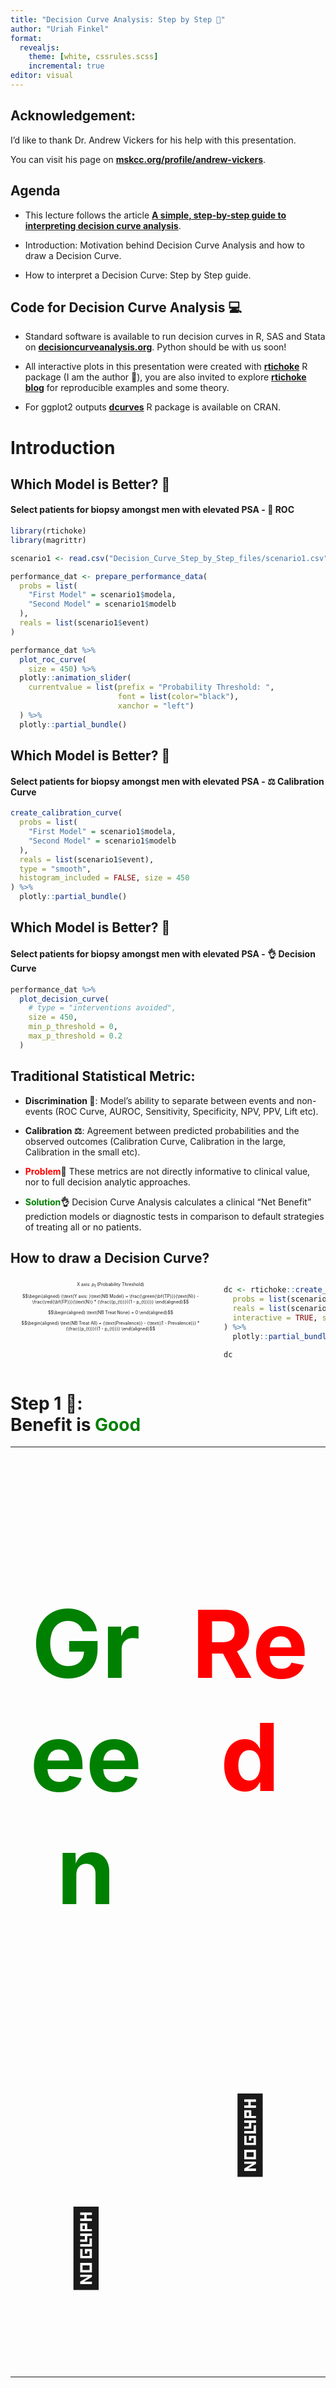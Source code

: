 ```yaml
---
title: "Decision Curve Analysis: Step by Step 👣"
author: "Uriah Finkel"
format:
  revealjs: 
    theme: [white, cssrules.scss]
    incremental: true
editor: visual
---
```


## Acknowledgement:

I'd like to thank Dr. Andrew Vickers for his help with this presentation.

You can visit his page on [**mskcc.org/profile/andrew-vickers**](https://www.mskcc.org/profile/andrew-vickers).

$$
\newcommand{\green}[1]{\color{green}{#1}}
\newcommand{\red}[1]{\color{red}{#1}}
$$

## Agenda

-   This lecture follows the article [**A simple, step-by-step guide to interpreting decision curve analysis**](https://diagnprognres.biomedcentral.com/articles/10.1186/s41512-019-0064-7).

-   Introduction: Motivation behind Decision Curve Analysis and how to draw a Decision Curve.

-   How to interpret a Decision Curve: Step by Step guide.

## Code for Decision Curve Analysis 💻

-   Standard software is available to run decision curves in R, SAS and Stata on [**decisioncurveanalysis.org**](https://www.mskcc.org/departments/epidemiology-biostatistics/biostatistics/decision-curve-analysis). Python should be with us soon!

-   All interactive plots in this presentation were created with [**rtichoke**](https://uriahf.github.io/rtichoke/) R package (I am the author 👋), you are also invited to explore [**rtichoke blog**](https://rtichoke-blog.netlify.app/){.rtichoke_blog} for reproducible examples and some theory.

-   For ggplot2 outputs [**dcurves**](https://www.danieldsjoberg.com/dcurves) R package is available on CRAN.

# Introduction

## Which Model is Better? 🤔

#### Select patients for biopsy amongst men with elevated PSA - 🖖 ROC

```r
library(rtichoke)
library(magrittr)

scenario1 <- read.csv("Decision_Curve_Step_by_Step_files/scenario1.csv")

performance_dat <- prepare_performance_data(
  probs = list(
    "First Model" = scenario1$modela,
    "Second Model" = scenario1$modelb
  ),
  reals = list(scenario1$event)
)

performance_dat %>%
  plot_roc_curve(
    size = 450) %>%
  plotly::animation_slider(
    currentvalue = list(prefix = "Probability Threshold: ",
                        font = list(color="black"),
                        xanchor = "left")
  ) %>%
  plotly::partial_bundle()

```

## Which Model is Better? 🤔

#### Select patients for biopsy amongst men with elevated PSA - ⚖️ Calibration Curve

```r
create_calibration_curve(
  probs = list(
    "First Model" = scenario1$modela,
    "Second Model" = scenario1$modelb
  ),
  reals = list(scenario1$event),
  type = "smooth",
  histogram_included = FALSE, size = 450
) %>%
  plotly::partial_bundle()

```

## Which Model is Better? 🤔

#### Select patients for biopsy amongst men with elevated PSA - 👌 Decision Curve

```r
performance_dat %>%
  plot_decision_curve(
    # type = "interventions avoided",
    size = 450,
    min_p_threshold = 0,
    max_p_threshold = 0.2
  )

```

## Traditional Statistical Metric:

-   **Discrimination 🖖**: Model's ability to separate between events and non-events (ROC Curve, AUROC, Sensitivity, Specificity, NPV, PPV, Lift etc).

-   **Calibration ⚖️**: Agreement between predicted probabilities and the observed outcomes (Calibration Curve, Calibration in the large, Calibration in the small etc).

-   [**Problem**]{style="color: red;"}**🛑** These metrics are not directly informative to clinical value, nor to full decision analytic approaches.

-   [**Solution**]{style="color: green;"}**👌** Decision Curve Analysis calculates a clinical "Net Benefit" prediction models or diagnostic tests in comparison to default strategies of treating all or no patients.

## How to draw a Decision Curve?

::: columns
::: {.column style="font-size: 50%;"}
$${\text{X axis: } {p_{t}} \text{ (Probability Threshold)}}$$

$$\begin{aligned}
{\text{Y axis: }\text{NB Model} = \frac{\green{\bf{TP}}}{\text{N}} - \frac{\red{\bf{FP}}}{\text{N}} * {\frac{{p_{t}}}{{1 - p_{t}}}}}
\end{aligned}$$

$$\begin{aligned}
\text{NB Treat None} = 0
\end{aligned}$$

$$\begin{aligned}
\text{NB Treat All} = {\text{Prevalence}} -  {\text{(1 - Prevalence)}} *{\frac{{p_{t}}}{{1 - p_{t}}}}
\end{aligned}$$
:::

::: column
```r

dc <- rtichoke::create_decision_curve(
  probs = list(scenario1$modela),
  reals = list(scenario1$event),
  interactive = TRUE, size = 450
) %>%
  plotly::partial_bundle()

dc

```
:::
:::

# Step 1 👣: <br>Benefit is [Good]{style="color: green;"}

------------------------------------------------------------------------

::: columns
::: {.column width="50%"}
### [Green]{style="color: green;"} {style="text-align: center; font-size: 150px;"}

::: {style="height:123px; width:100%; clear:both;"}
:::

### **🙂** {style="text-align: center; font-size: 120px;"}
:::

::: {.column width="50%"}
### [Red]{style="color: red;"} {style="text-align: center; font-size: 150px;"}

::: {style="height:123px; width:100%; clear:both;"}
:::

### **🙁** {style="text-align: center; font-size: 120px;"}
:::
:::

------------------------------------------------------------------------

::: columns
::: {.column width="50%"}
### [Green]{style="color: green;"} {style="text-align: center; font-size: 150px;"}

::: {style="height: 0px; width:100%; clear:both;"}
:::

![](Maccabi_Haifa_FC_logo.svg){fig-align="center" width="200"}
:::

::: {.column width="50%"}
### [Red]{style="color: red;"} {style="text-align: center; font-size: 150px;"}

::: {style="height: 49px; width:100%; clear:both;"}
:::

![](Hapoel_Haifa_Football_Club_Logo.png){fig-align="center" width="200"}
:::
:::

## [True Positives]{style="color: green;"} {.smaller}

### Infected and Predicted as Infected - [Good]{style="color: green;"}

[**💊**]{style="font-size: 50px;"} <br> [🤢]{style="font-size: 50px;"}

```r

tibble::tribble(
  ~"type", ~"predicted_positive", ~"predicted_negative",
  "Real Positive", "TP", "FN",
  "Real Negative", "FP", "TN"
) |>
  reactable::reactable(
    sortable = FALSE,
            fullWidth = FALSE,
            borderless = FALSE,
            defaultColDef = reactable::colDef(
              align = "center",
              headerStyle  = list(fontWeight = 100)
            ),
            columns = list(
              type = reactable::colDef(
                name = "",
                align = "left",
                style = list(fontWeight = 100),
                minWidth = 200
              ),
              predicted_positive = reactable::colDef(
                name = "Predicted Positive",
                style = function(value) {
                  color <- if (value == "TP") {
                    "lightgreen"
                  }

                  list(fontWeight = 600, background = color)
                },
                minWidth = 200
            ),
            predicted_negative = reactable::colDef(
              name = "Predicted Negative",
              style = function(value) {
                list(fontWeight = 600)
              },
                minWidth = 200
            )
            )
  )
```

## [False Positives]{style="color: red;"} {.smaller}

### Not-Infected and Predicted as Infected - [BAD]{style="color: red;"}

[**💊**]{style="font-size: 50px;"} <br> [🤨]{style="font-size: 50px;"}

```r

tibble::tribble(
  ~"type", ~"predicted_positive", ~"predicted_negative",
  "Real Positive", "TP", "FN",
  "Real Negative", "FP", "TN"
) |>
  reactable::reactable(
    sortable = FALSE,
            fullWidth = FALSE,
            borderless = FALSE,
            defaultColDef = reactable::colDef(
              align = "center",
              headerStyle  = list(fontWeight = 100)
            ),
            columns = list(
              type = reactable::colDef(
                name = "",
                align = "left",
                style = list(fontWeight = 100),
                minWidth = 200
              ),
              predicted_positive = reactable::colDef(
                name = "Predicted Positive",
                style = function(value) {
                  color <- if (value == "FP") {
                    "pink"
                  }

                  list(fontWeight = 600, background = color)
                },
                minWidth = 200
            ),
            predicted_negative = reactable::colDef(
              name = "Predicted Negative",
              style = function(value) {
                list(fontWeight = 600)
              },
                minWidth = 200
            )
            )
  )
```

## [False Negatives]{style="color: red;"} {.smaller}

### Infected and Predicted as Not-Infected - [BAD]{style="color: red;"}

<br> [🤢]{style="font-size: 50px;"}

```r

tibble::tribble(
  ~"type", ~"predicted_positive", ~"predicted_negative",
  "Real Positive", "TP", "FN",
  "Real Negative", "FP", "TN"
) |>
  reactable::reactable(
    sortable = FALSE,
            fullWidth = FALSE,
            borderless = FALSE,
            defaultColDef = reactable::colDef(
              align = "center",
              headerStyle  = list(fontWeight = 100)
            ),
            columns = list(
              type = reactable::colDef(
                name = "",
                align = "left",
                style = list(fontWeight = 100),
                minWidth = 200
              ),
              predicted_positive = reactable::colDef(
                name = "Predicted Positive",
                style = function(value) {
                  list(fontWeight = 600)
                },
                minWidth = 200
            ),
            predicted_negative = reactable::colDef(
              name = "Predicted Negative",
              style = function(value) {
                 color <- if (value == "FN") {
                  "pink"
                 }
                list(fontWeight = 600, background = color)
              },
                minWidth = 200
            )
            )
  )
```

## [True Negatives]{style="color: green;"} {.smaller}

### Not-Infected and Predicted as Not-Infected - [GOOD]{style="color: green;"}

<br> [🤨]{style="font-size: 50px;"}

```r

tibble::tribble(
  ~"type", ~"predicted_positive", ~"predicted_negative",
  "Real Positive", "TP", "FN",
  "Real Negative", "FP", "TN"
) |>
  reactable::reactable(
    sortable = FALSE,
            fullWidth = FALSE,
            borderless = FALSE,
            defaultColDef = reactable::colDef(
              align = "center",
              headerStyle  = list(fontWeight = 100)
            ),
            columns = list(
              type = reactable::colDef(
                name = "",
                align = "left",
                style = list(fontWeight = 100),
                minWidth = 200
              ),
              predicted_positive = reactable::colDef(
                name = "Predicted Positive",
                style = function(value) {
                  list(fontWeight = 600)
                },
                minWidth = 200
            ),
            predicted_negative = reactable::colDef(
              name = "Predicted Negative",
              style = function(value) {
                 color <- if (value == "TN") {
                  "lightgreen"
                 }
                list(fontWeight = 600, background = color)
              },
                minWidth = 200
            )
            )
  )
```

------------------------------------------------------------------------

## Decision Tree

![](decision_tree_mermaid_1.svg){fig-align="center"}

## Decision Tree

![](decision_tree_mermaid_2.svg){fig-align="center"}

## Decision Tree

Probability Threshold is derived from Equivalence between

$$EV_{Treat} = p(Disease) * U_{TP} + p(No Disease) * U_{FP}$$

$$EV_{NoTreat} = p(Disease) * U_{FN} + p(No Disease) * U_{TN}$$


## Decision Tree  {style="font-size: 75%;"}

Probability Threshold is derived from Equivalence between

$$EV_{Treat} = EV_{{NoTreat}}$$

$$p(Disease) * U_{TP} + p(No Disease) * U_{FP} =p(Disease) * U_{FN} + p(No Disease) * U_{TN}$$



## Decision Tree {style="font-size: 75%;"}

Probability Threshold is derived from Equivalence between

$$EV_{Treat} = EV_{{NoTreat}}$$

$$p(Disease) * U_{TP} + (1-p(Disease)) * U_{FP} =p(Disease) * U_{FN} + (1-p(Disease)) * U_{TN}$$

## Decision Tree 

Probability Threshold is derived from Equivalence between

$$EV_{Treat} = EV_{{NoTreat}}$$

$$p(Disease) * (U_{TP} - U_{FN}) =(1-p(Disease)) * (U_{TN} - U_{FP})$$



## Decision Tree

Probability Threshold is derived from Equivalence between

$$EV_{Treat} = EV_{{NoTreat}}$$

$$\frac{p(Disease)}{(1-p(Disease))} = \frac{(U_{TN} - U_{FP})}{(U_{TP} - U_{FN})}$$


## Decision Tree

Probability Threshold is derived from Equivalence between

$$EV_{💊} = EV_{{No💊}}$$

<!-- $$p(🤢) * U_{💊+🤢} + p(🤨) * U_{💊+🤨} =p(🤢) * U_{💊+🤨} + p(🤨) * U_{🤨}$$ -->


<!-- $$p(🤢) * U_{💊+🤢} + (1-p(🤢)) * U_{💊+🤨} =p(🤢) * U_{💊+🤨} + (1-p(🤢)) * U_{🤨}$$ -->

<!-- $$p(🤢) * (U_{💊+🤢} - U_{💊+🤨}) =(1-p(🤢)) * (U_{🤨} - U_{💊+🤨})$$ -->

$$\frac{p(🤢)}{(1-p(🤢))} = \frac{(U_{🤨} - U_{💊+🤨})}{(U_{💊+🤢} - U_{🤢})}$$


## Step 1 👣: Benefit is [Good]{style="color: green;"}

::: columns
::: {.column style="font-size: 50%;"}
$$\begin{aligned}
\text{Sensitivity } = \frac{\green{\bf{TP}}}{\text{TP + FN}}
\end{aligned}$$

$$\begin{aligned}
\text{Specificity} = \frac{\green{\bf{TN}}}{\text{TN + FP}}
\end{aligned}$$

$$\begin{aligned}
{\text{Prevalence}} = \frac{\text{TP + FN}}{\text{N}}
\end{aligned}$$
:::

::: {.column style="font-size: 50%;"}
$$\begin{aligned}
\text{Net Benefit} = \frac{\green{\bf{TP}}}{\text{N}} - \frac{\red{\bf{FP}}}{\text{N}} * {\frac{{p_{t}}}{{1 - p_{t}}}}
\end{aligned}$$
:::
:::

## Step 1 👣: Benefit is [Good]{style="color: green;"}

::: columns
::: {.column style="font-size: 50%;"}
$$\begin{aligned}
\text{Sensitivity } = \frac{\green{\bf{TP}}}{\text{Real Positives}}
\end{aligned}$$

$$\begin{aligned}
\text{Specificity} = \frac{\green{\bf{TN}}}{\text{Real Negatives}}
\end{aligned}$$

$$\begin{aligned}
{\text{Prevalence}} = \frac{\text{Real Positive}}{\text{N}}
\end{aligned}$$
:::

::: {.column style="font-size: 50%;"}
$$\begin{aligned}
\text{Net Benefit} = \frac{\green{\bf{TP}}}{\text{N}} - \frac{\red{\bf{FP}}}{\text{N}} * {\frac{{p_{t}}}{{1 - p_{t}}}}
\end{aligned}$$
:::
:::

## Step 1 👣: Benefit is [Good]{style="color: green;"}

::: columns
::: {.column style="font-size: 50%;"}
$$\begin{aligned}
\text{Sensitivity } = \frac{\green{\bf{TP}}}{\text{Real Positives}}
\end{aligned}$$

$$\begin{aligned}
\text{Specificity} = \frac{\green{\bf{TN}}}{\text{Real Negatives}}
\end{aligned}$$

$$\begin{aligned}
{\text{Prevalence}} = \frac{\text{Real Positive}}{\text{N}}
\end{aligned}$$

$$\begin{aligned}
{\text{1 - Prevalence}} = \frac{\text{Real Negatives}}{\text{N}}
\end{aligned}$$
:::

::: {.column style="font-size: 50%;"}
$$\begin{aligned}
\text{Net Benefit} = \frac{\green{\bf{TP}}}{\text{N}} - \frac{\red{\bf{FP}}}{\text{N}} * {\frac{{p_{t}}}{{1 - p_{t}}}}
\end{aligned}$$
:::
:::

## Step 1 👣: Benefit is [Good]{style="color: green;"}

::: columns
::: {.column style="font-size: 50%;"}
$$\begin{aligned}
\text{Sensitivity } = \frac{\green{\bf{TP}}}{\text{Real Positives}}
\end{aligned}$$

$$\begin{aligned}
\text{Specificity} = \frac{\green{\bf{TN}}}{\text{Real Negatives}}
\end{aligned}$$

$$\begin{aligned}
{\text{Prevalence}} = \frac{\text{Real Positive}}{\text{N}}
\end{aligned}$$

$$\begin{aligned}
{\text{1 - Prevalence}} = \frac{\text{Real Negatives}}{\text{N}}
\end{aligned}$$
:::

::: {.column style="font-size: 50%;"}
$$\begin{aligned}
\text{Net Benefit} = \frac{\green{\bf{TP}}}{\text{N}} - \frac{\red{\bf{FP}}}{\text{N}} * {\frac{{p_{t}}}{{1 - p_{t}}}}
\end{aligned}$$
:::

$$\tiny{\begin{aligned}
\text{Net Benefit} = {\text{Sensitivity}} * {\text{Prevalence}} - {\text{(1 - Specificity)}} * {\text{(1 - Prevalence)}} *{\frac{{p_{t}}}{{1 - p_{t}}}}
\end{aligned}}$$
:::

## Step 1 👣: Benefit is [Good]{style="color: green;"}

::: columns
::: {.column style="font-size: 50%;"}
$$\begin{aligned}
\green{\bf{Sensitivity}} = \frac{\green{\bf{TP}}}{\text{Real Positives}}
\end{aligned}$$

$$\begin{aligned}
\red{\bf{1 - Specificity}} = \frac{\bf{\red{FP}}}{\text{Real Negatives}}
\end{aligned}$$

$$\begin{aligned}
{\text{Prevalence}} = \frac{\text{Real Positives}}{\text{N}}
\end{aligned}$$

$$\begin{aligned}
{\text{1 - Prevalence}} = \frac{\text{Real Negatives}}{\text{N}}
\end{aligned}$$
:::

::: {.column style="font-size: 50%;"}
$$\begin{aligned}
\green{\bf{Net Benefit}} = \frac{\green{\bf{TP}}}{\text{N}} - \frac{\red{\bf{FP}}}{\text{N}} * {\frac{{p_{t}}}{{1 - p_{t}}}}
\end{aligned}$$
:::

$$\tiny{\begin{aligned}
\green{\bf{Net Benefit}} = {\green{\bf{Sensitivity}}} * {\text{Prevalence}} - {\red{\bf{(1 - Specificity)}}} * {\text{(1 - Prevalence)}} *{\frac{{p_{t}}}{{1 - p_{t}}}}
\end{aligned}}$$
:::

## Step 1 👣: Benefit is [Good]{style="color: green;"}

::: columns
::: {.column style="font-size: 50%;"}
$$\begin{aligned}
\green{\bf{Sensitivity}} = \frac{\green{\bf{TP}}}{\text{Real Positives}}
\end{aligned}$$

$$\begin{aligned}
\red{\bf{1 - Specificity}} = \frac{\bf{\red{FP}}}{\text{Real Negatives}}
\end{aligned}$$

$$\begin{aligned}
{\text{Prevalence}} = \frac{\text{Real Positives}}{\text{N}}
\end{aligned}$$

$$\begin{aligned}
{\text{1 - Prevalence}} = \frac{\text{Real Negatives}}{\text{N}}
\end{aligned}$$
:::

::: {.column style="font-size: 50%;"}
$$\begin{aligned}
\green{\bf{Net Benefit}} = \frac{\green{\bf{TP}}}{\text{N}} - \frac{\red{\bf{FP}}}{\text{N}} * {\frac{{p_{t}}}{{1 - p_{t}}}}
\end{aligned}$$
:::

$$\tiny{\begin{aligned}
\green{\bf{Net Benefit}} = {\green{\bf{Sensitivity}}} * {\text{Prevalence}} - {\red{\bf{(1 - Specificity)}}} * {\text{(1 - Prevalence)}} *{\frac{{p_{t}}}{{1 - p_{t}}}}
\end{aligned}}$$

$$\tiny{\begin{aligned}
\text{Net Benefit Treat All} = {\green{\bf{1}}} * {\text{Prevalence}} - {\red{\bf{(1 - 0)}}} * {\text{(1 - Prevalence)}} *{\frac{{p_{t}}}{{1 - p_{t}}}}
\end{aligned}}$$
:::

## Step 1 👣: Benefit is [Good]{style="color: green;"}

::: columns
::: {.column style="font-size: 50%;"}
$$\begin{aligned}
\green{\bf{Sensitivity}} = \frac{\green{\bf{TP}}}{\text{Real Positives}}
\end{aligned}$$

$$\begin{aligned}
\red{\bf{1 - Specificity}} = \frac{\bf{\red{FP}}}{\text{Real Negatives}}
\end{aligned}$$

$$\begin{aligned}
{\text{Prevalence}} = \frac{\text{Real Positives}}{\text{N}}
\end{aligned}$$

$$\begin{aligned}
{\text{1 - Prevalence}} = \frac{\text{Real Negatives}}{\text{N}}
\end{aligned}$$
:::

::: {.column style="font-size: 50%;"}
$$\begin{aligned}
\green{\bf{Net Benefit}} = \frac{\green{\bf{TP}}}{\text{N}} - \frac{\red{\bf{FP}}}{\text{N}} * {\frac{{p_{t}}}{{1 - p_{t}}}}
\end{aligned}$$
:::

$$\tiny{\begin{aligned}
\green{\bf{Net Benefit}} = {\green{\bf{Sensitivity}}} * {\text{Prevalence}} - {\red{\bf{(1 - Specificity)}}} * {\text{(1 - Prevalence)}} *{\frac{{p_{t}}}{{1 - p_{t}}}}
\end{aligned}}$$

$$\tiny{\begin{aligned}
\text{Net Benefit Treat All} = {\text{Prevalence}} -  {\text{(1 - Prevalence)}} *{\frac{{p_{t}}}{{1 - p_{t}}}}
\end{aligned}}$$
:::

## Step 1 👣: Benefit is [Good]{style="color: green;"}

::: columns
::: {.column style="font-size: 50%;"}
$$\begin{aligned}
\green{\bf{Sensitivity}} = \frac{\green{\bf{TP}}}{\text{Real Positives}}
\end{aligned}$$

$$\begin{aligned}
\red{\bf{1 - Specificity}} = \frac{\bf{\red{FP}}}{\text{Real Negatives}}
\end{aligned}$$

$$\begin{aligned}
{\text{Prevalence}} = \frac{\text{Real Positives}}{\text{N}}
\end{aligned}$$

$$\begin{aligned}
{\text{1 - Prevalence}} = \frac{\text{Real Negatives}}{\text{N}}
\end{aligned}$$
:::

::: {.column style="font-size: 50%;"}
$$\begin{aligned}
\green{\bf{Net Benefit}} = \frac{\green{\bf{TP}}}{\text{N}} - \frac{\red{\bf{FP}}}{\text{N}} * {\frac{{p_{t}}}{{1 - p_{t}}}}
\end{aligned}$$
:::

$$\tiny{\begin{aligned}
\green{\bf{Net Benefit}} = {\green{\bf{Sensitivity}}} * {\text{Prevalence}} - {\red{\bf{(1 - Specificity)}}} * {\text{(1 - Prevalence)}} *{\frac{{p_{t}}}{{1 - p_{t}}}}
\end{aligned}}$$

$$\tiny{\begin{aligned}
\text{Net Benefit Treat All} = {\text{Prevalence}} -  {\text{(1 - Prevalence)}} *{\frac{{p_{t}}}{{1 - p_{t}}}}
\end{aligned}}$$

$$\tiny{\begin{aligned}
\text{Net Benefit Treat None} = {\green{\bf{0}}} * {\text{Prevalence}} - {\red{\bf{(1 - 1)}}} * {\text{(1 - Prevalence)}} *{\frac{{p_{t}}}{{1 - p_{t}}}}
\end{aligned}}$$
:::

## Step 1 👣: Benefit is [Good]{style="color: green;"}

::: columns
::: {.column style="font-size: 50%;"}
$$\begin{aligned}
\green{\bf{Sensitivity}} = \frac{\green{\bf{TP}}}{\text{Real Positives}}
\end{aligned}$$

$$\begin{aligned}
\red{\bf{1 - Specificity}} = \frac{\bf{\red{FP}}}{\text{Real Negatives}}
\end{aligned}$$

$$\begin{aligned}
{\text{Prevalence}} = \frac{\text{Real Positives}}{\text{N}}
\end{aligned}$$

$$\begin{aligned}
{\text{1 - Prevalence}} = \frac{\text{Real Negatives}}{\text{N}}
\end{aligned}$$
:::

::: {.column style="font-size: 50%;"}
$$\begin{aligned}
\green{\bf{Net Benefit}} = \frac{\green{\bf{TP}}}{\text{N}} - \frac{\red{\bf{FP}}}{\text{N}} * {\frac{{p_{t}}}{{1 - p_{t}}}}
\end{aligned}$$
:::

$$\tiny{\begin{aligned}
\green{\bf{Net Benefit}} = {\green{\bf{Sensitivity}}} * {\text{Prevalence}} - {\red{\bf{(1 - Specificity)}}} * {\text{(1 - Prevalence)}} *{\frac{{p_{t}}}{{1 - p_{t}}}}
\end{aligned}}$$

$$\tiny{\begin{aligned}
\text{Net Benefit Treat All} = {\text{Prevalence}} -  {\text{(1 - Prevalence)}} *{\frac{{p_{t}}}{{1 - p_{t}}}}
\end{aligned}}$$

$$\tiny{\begin{aligned}
\text{Net Benefit Treat None} = 0
\end{aligned}}$$
:::

# Step 2 👣: <br>Preference Differ

## Step 2 👣: Preference Differ

::: columns
::: {.column style="font-size: 50%;"}
Low Probability Threshold means that I'm worried about the **outcome**:

-   I'm worried about **Prostate Cancer** 🦀
-   I'm worried about **Heart Disease** 💔
-   I'm worried about **Infection** 🤢
:::

::: column
```r

library('plotly')
# Create figure
dc %>%   # Add trace
  plotly::layout(
    images = list(
      list(
        # Add images
        source =  "https://images-wixmp-ed30a86b8c4ca887773594c2.wixmp.com/f/91402b30-6488-4c64-9fd5-5a1dc9ea8bd6/deypsl5-59796e39-aec1-426e-befe-8b460e6648ef.png/v1/fill/w_567,h_538,strp/mr__worry_by_enzothemii_deypsl5-fullview.png?token=eyJ0eXAiOiJKV1QiLCJhbGciOiJIUzI1NiJ9.eyJzdWIiOiJ1cm46YXBwOjdlMGQxODg5ODIyNjQzNzNhNWYwZDQxNWVhMGQyNmUwIiwiaXNzIjoidXJuOmFwcDo3ZTBkMTg4OTgyMjY0MzczYTVmMGQ0MTVlYTBkMjZlMCIsIm9iaiI6W1t7ImhlaWdodCI6Ijw9NTM4IiwicGF0aCI6IlwvZlwvOTE0MDJiMzAtNjQ4OC00YzY0LTlmZDUtNWExZGM5ZWE4YmQ2XC9kZXlwc2w1LTU5Nzk2ZTM5LWFlYzEtNDI2ZS1iZWZlLThiNDYwZTY2NDhlZi5wbmciLCJ3aWR0aCI6Ijw9NTY3In1dXSwiYXVkIjpbInVybjpzZXJ2aWNlOmltYWdlLm9wZXJhdGlvbnMiXX0.Q5L0SXP17MyiaymICWE9uhQZmB_SODDWzxJPmk0pcLk",
        xref = "x",
        yref = "y",
        x = 0.05,
        y = -0.015,
        sizex = 0.13,
        sizey = 0.13,
        layer = "below"
      )#,
      # list(
      #   # Add images
      #   source =  "https://images-wixmp-ed30a86b8c4ca887773594c2.wixmp.com/f/91402b30-6488-4c64-9fd5-5a1dc9ea8bd6/deypsl5-59796e39-aec1-426e-befe-8b460e6648ef.png/v1/fill/w_567,h_538,strp/mr__worry_by_enzothemii_deypsl5-fullview.png?token=eyJ0eXAiOiJKV1QiLCJhbGciOiJIUzI1NiJ9.eyJzdWIiOiJ1cm46YXBwOjdlMGQxODg5ODIyNjQzNzNhNWYwZDQxNWVhMGQyNmUwIiwiaXNzIjoidXJuOmFwcDo3ZTBkMTg4OTgyMjY0MzczYTVmMGQ0MTVlYTBkMjZlMCIsIm9iaiI6W1t7ImhlaWdodCI6Ijw9NTM4IiwicGF0aCI6IlwvZlwvOTE0MDJiMzAtNjQ4OC00YzY0LTlmZDUtNWExZGM5ZWE4YmQ2XC9kZXlwc2w1LTU5Nzk2ZTM5LWFlYzEtNDI2ZS1iZWZlLThiNDYwZTY2NDhlZi5wbmciLCJ3aWR0aCI6Ijw9NTY3In1dXSwiYXVkIjpbInVybjpzZXJ2aWNlOmltYWdlLm9wZXJhdGlvbnMiXX0.Q5L0SXP17MyiaymICWE9uhQZmB_SODDWzxJPmk0pcLk",
      #   xref = "x",
      #   yref = "y",
      #   x = 0.85,
      #   y = -0.015,
      #   sizex = 0.13,
      #   sizey = 0.13,
      #   layer = "below"
      # )
    )
  )  %>%
plotly::layout(xaxis = list(range = list(-0.2, 1)),
               yaxis = list(range = list(-0.1, 0.34)))  %>%
plotly::layout(width=500,
               height=500)  %>%
  plotly::layout(
    shapes = list(
      list(
    type = "line",
    y0 = 0.24,
    y1 = 1,
    yref = "paper",
    x0 = 0.1,
    x1 = 0.1,
    line = list(color = "black", dash="dot")
  ))
  )  %>%
  plotly::partial_bundle()

```
:::
:::

## Step 2 👣: Preference Differ

::: columns
::: {.column style="font-size: 50%;"}
High Probability Threshold means that I'm worried about the **Intervention**:

-   I'm worried about **Biopsy** 💉
-   I'm worried about **Statins** 💊
-   I'm worried about **Antibiotics** 💊
:::

::: column
```r

# Create figure
dc %>%   # Add trace
  plotly::layout(
    images = list(
      list(
        source =  "https://images-wixmp-ed30a86b8c4ca887773594c2.wixmp.com/f/91402b30-6488-4c64-9fd5-5a1dc9ea8bd6/deypsl5-59796e39-aec1-426e-befe-8b460e6648ef.png/v1/fill/w_567,h_538,strp/mr__worry_by_enzothemii_deypsl5-fullview.png?token=eyJ0eXAiOiJKV1QiLCJhbGciOiJIUzI1NiJ9.eyJzdWIiOiJ1cm46YXBwOjdlMGQxODg5ODIyNjQzNzNhNWYwZDQxNWVhMGQyNmUwIiwiaXNzIjoidXJuOmFwcDo3ZTBkMTg4OTgyMjY0MzczYTVmMGQ0MTVlYTBkMjZlMCIsIm9iaiI6W1t7ImhlaWdodCI6Ijw9NTM4IiwicGF0aCI6IlwvZlwvOTE0MDJiMzAtNjQ4OC00YzY0LTlmZDUtNWExZGM5ZWE4YmQ2XC9kZXlwc2w1LTU5Nzk2ZTM5LWFlYzEtNDI2ZS1iZWZlLThiNDYwZTY2NDhlZi5wbmciLCJ3aWR0aCI6Ijw9NTY3In1dXSwiYXVkIjpbInVybjpzZXJ2aWNlOmltYWdlLm9wZXJhdGlvbnMiXX0.Q5L0SXP17MyiaymICWE9uhQZmB_SODDWzxJPmk0pcLk",
        xref = "x",
        yref = "y",
        x = 0.85,
        y = -0.015,
        sizex = 0.13,
        sizey = 0.13,
        layer = "below"
      )
    )
  )  %>%
plotly::layout(xaxis = list(range = list(-0.2, 1)),
               yaxis = list(range = list(-0.1, 0.34)))  %>%
plotly::layout(width=500,
               height=500)  %>%
  plotly::layout(
    shapes = list(
      list(
    type = "line",
    y0 = 0.24,
    y1 = 1,
    yref = "paper",
    x0 = 0.9,
    x1 = 0.9,
    line = list(color = "black", dash="dot")
  ))
  )  %>%
  plotly::partial_bundle()

```
:::
:::

# Step 3 👣:<br>Unit of Preference = Threshold Probability

## Step 3 👣: Unit of Preference = Threshold Probability

::: columns
::: {.column style="font-size: 50%;"}
[**Remember:**]{style="color: red;"} almost always (specially in Health Care) -

Sensitivity does not have the same importance as Specificity and having 1 TP does not have the same clinical utility as having 1 FP.

A good example for a bad practice in evaluating performance of prediction model is the Youden's J statistics:

$${\displaystyle J={\frac {\green{\bf{TP}}}{{\green{\bf{TP}}}+{\red{\bf{FN}}}}}+{\frac {\green{\bf{TN}}}{{\green{\bf{TN}}}+{\red{\bf{FP}}}}}-1}$$ Maximizing Youden's J statistic might lead to a Probability Threshold that will do more harm than good, even if the prediction model is accurate!
:::

::: column
```r
perf_dat <- rtichoke::prepare_performance_data(
  probs = list(scenario1$modela),
  reals = list(scenario1$event)
)


j_idx <- perf_dat %>%
  dplyr::mutate(j_idx = sensitivity + specificity - 1) %>%
  dplyr::filter(j_idx == max(j_idx)) %>%
  dplyr::mutate(sensitivity = sensitivity + 0.02,
                FPR = FPR - 0.02) %>%
  dplyr::select(sensitivity, FPR)


perf_dat %>%
  rtichoke::plot_roc_curve(interactive = TRUE, size = 450) %>%
  plotly::add_annotations(
    text = "Youden's J Index",
    data = j_idx,
    x =~ FPR,
    y =~ sensitivity
  )

```
:::
:::

## Step 3 👣: Unit of Preference = Threshold Probability

::: columns
::: {.column style="font-size: 50%;"}
[**Remember:**]{style="color: red;"} almost always (specially in Health Care) -

Sensitivity does not have the same importance as Specificity and having 1 TP does not have the same clinical utility as having 1 FP.

A good example for a bad practice in evaluating performance of prediction model is the Youden's J statistics:

$${\displaystyle \green{\bf{J}}={\green{\bf{Sens}}}-{\red{\bf{(1 - Spec)}}}}$$ 

$${\displaystyle \green{\bf{NB}}={\green{\bf{Sens}}} * {\text{Prev}}-{\red{\bf{(1 - Spec)}}}* {\text{(1 - Prev)}}*{\frac{{p_{t}}}{{1 - p_{t}}}}}$$ 

:::

::: column
```r
perf_dat <- rtichoke::prepare_performance_data(
  probs = list(scenario1$modela),
  reals = list(scenario1$event)
)


j_idx <- perf_dat %>%
  dplyr::mutate(j_idx = sensitivity + specificity - 1) %>%
  dplyr::filter(j_idx == max(j_idx)) %>%
  dplyr::mutate(sensitivity = sensitivity + 0.02,
                FPR = FPR - 0.02) %>%
  dplyr::select(sensitivity, FPR)


perf_dat %>%
  rtichoke::plot_roc_curve(interactive = TRUE, size = 450) %>%
  plotly::add_annotations(
    text = "Youden's J Index",
    data = j_idx,
    x =~ FPR,
    y =~ sensitivity
  )

```
:::
:::



## Step 3 👣: Unit of Preference = Threshold Probability

::: columns
::: {.column style="font-size: 50%;"}
I wouldn't give more than 4 antibiotics in order to help 1 infected patient.

If a patient's risk was above 20% I will give him antibiotics, otherwise I won't.

The risk of 20% is an odds of 1:4, so in using a threshold probability of 20%, the doctor is telling us "missing an infected patiant is 4 times worse than giving antibiotics to a healthy patient."

$$p_t = \frac{1}{1 + 4} = 0.2$$ $$\frac{p_t}{1 - p_t} = \frac{0.2}{1 - 0.2} = \frac{1}{4}$$
:::

::: column
```r


dc_performance_data <- rtichoke::prepare_performance_data(
  probs = list(scenario1$modela),
  reals = list(scenario1$event)
) %>%
  rtichoke:::add_hover_text_to_performance_data("one model",
                                     curve = "decision") %>%
  dplyr::mutate(
    slider_text =
      glue::glue("Pt: {stringr::str_pad(probability_threshold, 8, 'right')} \\
                  Odds: 1:{round((1 - probability_threshold) / probability_threshold, digits = 2)}")
  )

basic_dc <- rtichoke:::create_reference_lines_for_plotly(
  curve = "decision",
  performance_table_type = "one model",
  prevalence = rtichoke:::get_prevalence_from_performance_data(
    dc_performance_data),
  performance_data = dc_performance_data) %>%
  rtichoke:::add_lines_and_markers_from_performance_data(
    performance_data = dc_performance_data,
    performance_data_type = "one model",
    probability_threshold,
    NB) %>%
  plotly::add_markers(
      data = dc_performance_data,
      x =~ probability_threshold,
      y =~ NB,
      hoverinfo = "text",
      text = ~text,
      frame =~ slider_text,
      marker = list(
        size = 12,
        line = list(
          width = 3,
          color = I("black")),
        color = "#f6e3be")) %>%
  rtichoke:::remove_grid_lines_from_plotly() %>%
  rtichoke:::set_axis_titles("decision") %>%
  plotly::config(displayModeBar = FALSE)  %>%
  plotly::layout(xaxis = list(range = list(-0.2, 1)),
                 yaxis = list(range = list(-0.1, 0.34)))  %>%
  plotly::layout(width=400,
                 height=400)

dc_step3 <- basic_dc %>%
  plotly::layout(
    xaxis = list(
      ticktext = list("0", "0.2<br><b>(1:4)</b>", "0.4<br><b>(2:3)</b>", "0.6<br><b>(3:2)</b>", "0.8<br><b>(4:1)</b>", "1"),
      tickvals = list(0, 0.2, 0.4, 0.6, 0.8, 1),
      tickmode = "array"
    )) %>%
  plotly::animation_slider(
    currentvalue = list(prefix = "",
                        font = list(color="black"),
                        xanchor = "left"),
    pad = list(t = 50)
  )  %>%
  plotly::layout(xaxis = list(title = ''))


dc_step3  %>%
  plotly::partial_bundle()

```
:::
:::

## Step 3 👣: Unit of Preference = Threshold Probability {.smaller}

::: columns
::: {.column width="50%"}
I will be indifferent 😐 <br>
For having 1 [**TP**]{style="color: green;"} for 4 [**FP**]{style="color: red;"} $$p_t = \frac{1}{1 + 4} = 0.2$$ $$\frac{p_t}{1 - p_t} = \frac{0.2}{1 - 0.2} = \frac{1}{4}$$

$$\begin{aligned}[t]
{\text{Net Benefit}} &= {\frac{\text{1}}{\text{5}} - \frac{\text{4}}{\text{5}} * {\frac{1}{4}} = 0}
\end{aligned}$$
:::

::: {.column width="50%"}
![](indifferent.svg)
:::
:::

## Step 3 👣: Unit of Preference = Threshold Probability {.smaller}

::: columns
::: {.column width="50%"}
I will be sad 🙁 <br>
For having 1 [**TP**]{style="color: green;"} for 5 [**FP**]{style="color: red;"} $$p_t = \frac{1}{1 + 4} = 0.2$$ $$\frac{p_t}{1 - p_t} = \frac{0.2}{1 - 0.2} = \frac{1}{4}$$ $$\begin{aligned}[t]
{\text{Net Benefit}} &= {\frac{\text{1}}{\text{6}} - \frac{\text{5}}{\text{6}} * {\frac{1}{4}} = -0.04166'}
\end{aligned}$$
:::

::: {.column width="50%"}
![](sad.svg)
:::
:::

## Step 3 👣: Unit of Preference = Threshold Probability {.smaller}

::: columns
::: {.column width="50%"}
I will be happy 🙂 <br>
For having 1 [**TP**]{style="color: green;"} for 3 [**FP**]{style="color: red;"} $$p_t = \frac{1}{1 + 4} = 0.2$$ $$\frac{p_t}{1 - p_t} = \frac{0.2}{1 - 0.2} = \frac{1}{4}$$

$$\begin{aligned}[t]
{\text{Net Benefit}} &= {\frac{\text{1}}{\text{4}} - \frac{\text{3}}{\text{4}} * {\frac{1}{4}} = 0.0625}
\end{aligned}$$
:::

::: {.column width="50%"}
![](happy.svg)
:::
:::

# **Step 4 👣:**<br>**Benefit is actually Net Benefit**

------------------------------------------------------------------------

![](American_wines_can_into_chateau.png)

## Step 4 👣: Benefit is actually Net Benefit {.smaller}

::: {.fragment fragment-index="1"}
Let's think in terms of money 💸

A wine importer buys €1m of wine from France and sells it in the USA for \$1.5m 🍷
:::

::: {.fragment fragment-index="2"}
Net Benefit = [**Income**]{style="color: green;"} - [**Expenditure**]{style="color: red;"}

Net Benefit = [**1.5m\$**]{style="color: green;"} - [**1m€**]{style="color: red;"} = ? 🤔
:::

::: {.fragment fragment-index="3"}
Let's say that 1€ is worth 1.25\$

Exchange-Rate = 1.25 (\$ / €)

1m€ = 1m \* 1.25\$
:::

::: {.fragment fragment-index="4"}
Net Benefit = [**1.5m\$**]{style="color: green;"} - [**1.25m\$**]{style="color: red;"} = [**250,000\$**]{style="color: green;"}

Which is the equivalent of being given 250,000\$:

Net Benefit = [**250,000\$**]{style="color: green;"} - [**0\$**]{style="color: red;"} = [**250,000\$**]{style="color: green;"}
:::

## Step 4 👣: Benefit is actually Net Benefit

::: columns
::: {.column style="font-size: 50%;"}
```r

conf_mat_reactable <- function(conf_mat) {
  conf_mat %>%
  reactable::reactable(
    style = list(fontSize = "14px"),
    sortable = FALSE,
            fullWidth = FALSE,
            borderless = FALSE,
            defaultColDef = reactable::colDef(
              align = "center"
            ),
            columns = list(
              type = reactable::colDef(
                name = "",
                align = "left"
              ),
              predicted_positive = reactable::colDef(
                name = "Predicted Positive"
            ),
            predicted_negative = reactable::colDef(
              name = "Predicted Negative"
            )
            )
  )
}


library(magrittr)
library(reactable)

tibble::tribble(
  ~"type", ~"predicted_positive", ~"predicted_negative",
  "Real Positive", "2", "",
  "Real Negative", "0", ""
) %>%
  conf_mat_reactable()
```

<br>

[💊💊<br>🤢🤢😷😷😷😷😷😷😷😷]{.reg}

$${\text{Net Benefit}} = \frac{\green{\bf{TP}}}{\text{N}} - \frac{\red{\bf{FP}}}{\text{N}} * {\frac{{p_{t}}}{{1 - p_{t}}}}$$
:::

::: {.column style="font-size: 50%;"}
```r
tibble::tribble(
  ~"type", ~"predicted_positive", ~"predicted_negative",
  "Real Positive", "3", "",
  "Real Negative", "4", ""
) %>%
  conf_mat_reactable()
```

<br>

[💊💊💊💊💊💊💊<br>🤢🤢🤢🤨🤨🤨🤨😷😷😷]{.reg}

$${\text{Net Benefit}} = \frac{\green{\bf{TP}}}{\text{N}} - \frac{\red{\bf{FP}}}{\text{N}} * {\frac{{p_{t}}}{{1 - p_{t}}}}$$
:::
:::

## Step 4 👣: Benefit is actually Net Benefit

::: columns
::: {.column style="font-size: 50%;"}
```r

tibble::tribble(
  ~"type", ~"predicted_positive", ~"predicted_negative",
  "Real Positive", "2", "",
  "Real Negative", "0", ""
) %>%
  conf_mat_reactable()
```

<br>

[💊💊<br>🤢🤢😷😷😷😷😷😷😷😷]{.reg}

$${\text{Net Benefit}} = \frac{\green{\bf{TP}}}{\text{10}} - \frac{\red{\bf{FP}}}{\text{10}} * {\frac{{1}}{{4}}}$$
:::

::: {.column style="font-size: 50%;"}
```r
tibble::tribble(
  ~"type", ~"predicted_positive", ~"predicted_negative",
  "Real Positive", "3", "",
  "Real Negative", "4", ""
) %>%
  conf_mat_reactable()
```

<br>

[💊💊💊💊💊💊💊<br>🤢🤢🤢🤨🤨🤨🤨😷😷😷]{.reg}

$${\text{Net Benefit}} = \frac{\green{\bf{TP}}}{\text{10}} - \frac{\red{\bf{FP}}}{\text{10}} * {\frac{{1}}{{4}}}$$
:::
:::

## Step 4 👣: Benefit is actually Net Benefit

::: columns
::: {.column style="font-size: 50%;"}
```r

conf_mat_reactable_tp <- function(conf_mat) {
  conf_mat %>% 
  reactable::reactable(
    style = list(fontSize = "14px"),
    sortable = FALSE,
            fullWidth = FALSE,
            borderless = FALSE,
            defaultColDef = reactable::colDef(
              align = "center"
            ),
            columns = list(
              type = reactable::colDef(
                name = "",
                align = "left"
              ),
              predicted_positive = reactable::colDef(
                name = "Predicted Positive",
                style = function(value) {
                  color <- if (value %in% c("2", "3")) {
                    "lightgreen"
                    
                  
                  }
                  list(fontWeight = 600, background = color)
                  
                }
            ),
            predicted_negative = reactable::colDef(
              name = "Predicted Negative"
            )
            )
  )
}


library(magrittr)
library(reactable)

tibble::tribble(
  ~"type", ~"predicted_positive", ~"predicted_negative",
  "Real Positive", "2", "",
  "Real Negative", "0", ""
) %>% 
  conf_mat_reactable_tp()
```

<br>

[💊💊]{.reg}<br> 
[🤢🤢]{.reg}[😷😷😷😷😷😷😷😷]{.opac}

$${\text{Net Benefit}} = \frac{\green{\bf{2}}}{\text{10}} - \frac{\red{\bf{FP}}}{\text{10}} * {\frac{{1}}{{4}}}$$
:::

::: {.column style="font-size: 50%;"}
```r
tibble::tribble(
  ~"type", ~"predicted_positive", ~"predicted_negative",
  "Real Positive", "3", "",
  "Real Negative", "4", ""
) %>% 
  conf_mat_reactable_tp()
```

<br>

[💊💊💊]{.reg}[💊💊💊💊]{.opac}<br> 
[🤢🤢🤢]{.reg}[🤨🤨🤨🤨😷😷😷]{.opac}

$${\text{Net Benefit}} = \frac{\green{\bf{3}}}{\text{10}} - \frac{\red{\bf{FP}}}{\text{10}} * {\frac{{1}}{{4}}}$$
:::
:::

## Step 4 👣: Benefit is actually Net Benefit

::: columns
::: {.column style="font-size: 50%;"}
```r

conf_mat_reactable_fp <- function(conf_mat) {
  conf_mat %>% 
  reactable::reactable(
    style = list(fontSize = "14px"),
    sortable = FALSE,
            fullWidth = FALSE,
            borderless = FALSE,
            defaultColDef = reactable::colDef(
              align = "center"
            ),
            columns = list(
              type = reactable::colDef(
                name = "",
                align = "left"
              ),
              predicted_positive = reactable::colDef(
                name = "Predicted Positive",
                style = function(value) {
                  color <- if (value %in% c("0", "4", "7")) {
                    "pink"
                    
                  
                  }
                  list(fontWeight = 600, background = color)
                  
                }
            ),
            predicted_negative = reactable::colDef(
              name = "Predicted Negative"
            )
            )
  )
}


library(magrittr)
library(reactable)

tibble::tribble(
  ~"type", ~"predicted_positive", ~"predicted_negative",
  "Real Positive", "2", "",
  "Real Negative", "0", ""
) %>% 
  conf_mat_reactable_fp()
```

<br>

[💊💊]{.opac}<br> [🤢🤢😷😷😷😷😷😷😷😷]{.opac}

$${\text{Net Benefit}} = \frac{\green{\bf{2}}}{\text{10}} - \frac{\red{\bf{0}}}{\text{10}} * {\frac{{1}}{{4}}}$$
:::

::: {.column style="font-size: 50%;"}
```r
tibble::tribble(
  ~"type", ~"predicted_positive", ~"predicted_negative",
  "Real Positive", "3", "",
  "Real Negative", "4", ""
) %>% 
  conf_mat_reactable_fp()
```

<br>

[💊💊💊]{.opac}[💊💊💊💊]{.reg}<br> [🤢🤢🤢]{.opac}[🤨🤨🤨🤨]{.reg}[😷😷😷]{.opac}

$${\text{Net Benefit}} = \frac{\green{\bf{3}}}{\text{10}} - \frac{\red{\bf{4}}}{\text{10}} * {\frac{{1}}{{4}}}$$
:::
:::

## Step 4 👣: Benefit is actually Net Benefit

::: columns
::: {.column style="font-size: 50%;"}
```r

tibble::tribble(
  ~"type", ~"predicted_positive", ~"predicted_negative",
  "Real Positive", "2", "",
  "Real Negative", "0", ""
) %>% 
  conf_mat_reactable()
```

<br>

[💊💊]{.reg}<br> [🤢🤢😷😷😷😷😷😷😷😷]{.reg}

$${\text{Net Benefit}} = \frac{\green{\bf{2}}}{\text{10}} - \frac{\red{\bf{0}}}{\text{10}} * {\frac{{1}}{{4}}} = \frac{\green{\bf{2}}}{\text{10}}$$
:::

::: {.column style="font-size: 50%;"}
```r
tibble::tribble(
  ~"type", ~"predicted_positive", ~"predicted_negative",
  "Real Positive", "3", "",
  "Real Negative", "4", ""
) %>% 
  conf_mat_reactable()
```

<br>

[💊💊💊💊💊💊💊]{.reg}<br> [🤢🤢🤢🤨🤨🤨🤨😷😷😷]{.reg}

$${\text{Net Benefit}} = \frac{\green{\bf{3}}}{\text{10}} - \frac{\red{\bf{4}}}{\text{10}} * {\frac{{1}}{{4}}} = \frac{\green{\bf{2}}}{\text{10}}$$
:::
:::

# Step 5 👣: Net benefit can also be expressed as Interventions Avoided

## Step 5 👣: Net benefit can also be expressed as Interventions Avoided

::: columns
::: {.column style="font-size: 50%;"}
```r

tibble::tribble(
  ~"type", ~"predicted_positive", ~"predicted_negative",
  "Real Positive", "3", "",
  "Real Negative", "4", ""
) %>%
  conf_mat_reactable()
```

<br>

[💊💊💊💊💊💊💊]{.reg}<br> [🤢🤢🤢🤨🤨🤨🤨😷😷😷]{.reg}

$${\text{Net Benefit}} = \frac{\green{\bf{TP}}}{\text{N}} - \frac{\red{\bf{FP}}}{\text{N}} * {\frac{{p_{t}}}{{1 - p_{t}}}}$$
:::

::: {.column style="font-size: 50%;"}
```r
tibble::tribble(
  ~"type", ~"predicted_positive", ~"predicted_negative",
  "Real Positive", "3", "",
  "Real Negative", "7", ""
) %>%
  conf_mat_reactable()
```

<br>

[💊💊💊💊💊💊💊💊💊💊<br>🤢🤢🤢🤨🤨🤨🤨🤨🤨🤨]{.reg}

$${\text{Net Benefit Treat All}} = \frac{\green{\bf{TP}}}{\text{N}} - \frac{\red{\bf{FP}}}{\text{N}} * {\frac{{p_{t}}}{{1 - p_{t}}}}$$
:::
:::

## Step 5 👣: Net benefit can also be expressed as Interventions Avoided

::: columns
::: {.column style="font-size: 50%;"}
```r

tibble::tribble(
  ~"type", ~"predicted_positive", ~"predicted_negative",
  "Real Positive", "3", "",
  "Real Negative", "4", ""
) %>%
  conf_mat_reactable()
```

<br>

[💊💊💊💊💊💊💊]{.reg}<br> [🤢🤢🤢🤨🤨🤨🤨😷😷😷]{.reg}

$${\text{Net Benefit}} = \frac{\green{\bf{TP}}}{\text{10}} - \frac{\red{\bf{FP}}}{\text{10}} * {\frac{{1}}{{4}}}$$
:::

::: {.column style="font-size: 50%;"}
```r
tibble::tribble(
  ~"type", ~"predicted_positive", ~"predicted_negative",
  "Real Positive", "3", "",
  "Real Negative", "7", ""
) %>%
  conf_mat_reactable()
```

<br>

[💊💊💊💊💊💊💊💊💊💊<br>🤢🤢🤢🤨🤨🤨🤨🤨🤨🤨]{.reg}

$${\text{Net Benefit Treat All}} = \frac{\green{\bf{TP}}}{\text{10}} - \frac{\red{\bf{FP}}}{\text{10}} * {\frac{{1}}{{4}}}$$
:::
:::

## Step 5 👣: Net benefit can also be expressed as Interventions Avoided

::: columns
::: {.column style="font-size: 50%;"}
```r

tibble::tribble(
  ~"type", ~"predicted_positive", ~"predicted_negative",
  "Real Positive", "3", "",
  "Real Negative", "4", ""
) %>%
  conf_mat_reactable_tp()
```

<br>

[💊💊💊]{.reg}[💊💊💊💊]{.opac}<br> [🤢🤢🤢]{.reg}[🤨🤨🤨🤨😷😷😷]{.opac}

$${\text{Net Benefit}} = \frac{\green{\bf{3}}}{\text{10}} - \frac{\red{\bf{FP}}}{\text{10}} * {\frac{{1}}{{4}}}$$
:::

::: {.column style="font-size: 50%;"}
```r
tibble::tribble(
  ~"type", ~"predicted_positive", ~"predicted_negative",
  "Real Positive", "3", "",
  "Real Negative", "7", ""
) %>% 
  conf_mat_reactable_tp()
```

<br>

[💊💊💊]{.reg}[💊💊💊💊💊💊💊]{.opac}<br> [🤢🤢🤢]{.reg}[🤨🤨🤨🤨🤨🤨🤨]{.opac}

$${\text{Net Benefit Treat All}} = \frac{\green{\bf{3}}}{\text{10}} - \frac{\red{\bf{FP}}}{\text{10}} * {\frac{{1}}{{4}}}$$
:::
:::

## Step 5 👣: Net benefit can also be expressed as Interventions Avoided

::: columns
::: {.column style="font-size: 50%;"}
```r

tibble::tribble(
  ~"type", ~"predicted_positive", ~"predicted_negative",
  "Real Positive", "3", "",
  "Real Negative", "4", ""
) %>%
  conf_mat_reactable_fp()
```

<br>

[💊💊💊]{.opac}[💊💊💊💊]{.reg}<br> [🤢🤢🤢]{.opac}[🤨🤨🤨🤨]{.reg}[😷😷😷]{.opac}

$${\text{Net Benefit}} = \frac{\green{\bf{3}}}{\text{10}} - \frac{\red{\bf{4}}}{\text{10}} * {\frac{{1}}{{4}}}$$
:::

::: {.column style="font-size: 50%;"}
```r
tibble::tribble(
  ~"type", ~"predicted_positive", ~"predicted_negative",
  "Real Positive", "3", "",
  "Real Negative", "7", ""
) %>% 
  conf_mat_reactable_fp()
```

<br>

[💊💊💊]{.opac}[💊💊💊💊💊💊💊]{.reg}<br> [🤢🤢🤢]{.opac}[🤨🤨🤨🤨🤨🤨🤨]{.reg}

$${\text{Net Benefit Treat All}} = \frac{\green{\bf{3}}}{\text{10}} - \frac{\red{\bf{7}}}{\text{10}} * {\frac{{1}}{{4}}}$$
:::
:::

## Step 5 👣: Net benefit can also be expressed as Interventions Avoided

::: columns
::: {.column style="font-size: 50%;"}
```r

tibble::tribble(
  ~"type", ~"predicted_positive", ~"predicted_negative",
  "Real Positive", "3", "",
  "Real Negative", "4", ""
) %>%
  conf_mat_reactable()
```

<br>

[💊💊💊💊💊💊💊]{.reg}<br> [🤢🤢🤢🤨🤨🤨🤨😷😷😷]{.reg}

$${\text{Net Benefit}} = \frac{{\green{\bf{12}}}}{\text{40}} - \frac{{\red{\bf{4}}}}{\text{40}} = \frac{{\green{\bf{8}}}}{\text{40}}$$
:::

::: {.column style="font-size: 50%;"}
```r
tibble::tribble(
  ~"type", ~"predicted_positive", ~"predicted_negative",
  "Real Positive", "3", "",
  "Real Negative", "7", ""
) %>% 
  conf_mat_reactable()
```

<br>

[💊💊💊💊💊💊💊💊💊💊]{.reg}<br> [🤢🤢🤢🤨🤨🤨🤨🤨🤨🤨]{.reg}

$${\text{Net Benefit Treat All}} = \frac{{\green{\bf{12}}}}{\text{40}} - \frac{{\red{\bf{7}}}}{\text{40}} = \frac{{\green{\bf{5}}}}{\text{40}}$$
:::
:::

## Step 5 👣: Net benefit can also be expressed as Interventions Avoided

::: columns
::: {.column style="font-size: 50%;"}
```r

tibble::tribble(
  ~"type", ~"predicted_positive", ~"predicted_negative",
  "Real Positive", "3", "",
  "Real Negative", "4", ""
) %>%
  conf_mat_reactable()
```

<br>

[💊💊💊💊💊💊💊]{.opac}<br> [🤢🤢🤢🤨🤨🤨🤨]{.opac}[🤨🤨🤨]{.reg}

$${\text{Net Benefit}} = \frac{{\green{\bf{8}}}}{\text{40}}$$
:::

::: {.column style="font-size: 50%;"}
```r
tibble::tribble(
  ~"type", ~"predicted_positive", ~"predicted_negative",
  "Real Positive", "3", "",
  "Real Negative", "7", ""
) %>% 
  conf_mat_reactable()
```

<br>

[💊💊💊💊💊💊💊💊💊💊]{.opac}<br> [🤢🤢🤢🤨🤨🤨🤨🤨🤨🤨]{.opac}

$${\text{Net Benefit Treat All}}= \frac{{\green{\bf{5}}}}{\text{40}}$$
:::
:::

$$\scriptsize{\text{(Net Benefit - Net Benefit All)} * \frac{1-p_t}{p_t} = (\frac{{\green{\bf{8}}}}{\text{40}} - \frac{{\green{\bf{5}}}}{\text{40}}) * 4 = \frac{{\green{\bf{3}}}}{\text{10}} }$$

$$\scriptsize{\text{Interventions Avoided (per 100 cases)} = \frac{\green{\bf{3}}}{10} * 100 = \green{\bf{30}}}$$

## Step 5 👣: Net benefit can also be expressed as Interventions Avoided

```r

tibble::tribble(
  ~"type", ~"predicted_positive", ~"predicted_negative",
  "Real Positive", "", "0",
  "Real Negative", "", "3"
) %>%
  conf_mat_reactable()
```

[💊💊💊💊💊💊💊]{.reg}<br> [😷😷😷😷😷😷😷🤨🤨🤨]{.reg}

$$\scriptsize{\text{Interventions Avoided (per 100 cases)} = (\frac{\green{\bf{TN}}}{\text{N}} - \frac{\red{\bf{FN}}}{\text{N}} * {\frac{{1 - p_{t}}}{{p_{t}}}}) * 100}$$

## Step 5 👣: Net benefit can also be expressed as Interventions Avoided

```r

conf_mat_reactable_tn <- function(conf_mat) {
  conf_mat %>% 
  reactable::reactable(
    style = list(fontSize = "14px"),
    sortable = FALSE,
            fullWidth = FALSE,
            borderless = FALSE,
            defaultColDef = reactable::colDef(
              align = "center"
            ),
            columns = list(
              type = reactable::colDef(
                name = "",
                align = "left"
              ),
              predicted_positive = reactable::colDef(
                name = "Predicted Positive"
            ),
            predicted_negative = reactable::colDef(
              name = "Predicted Negative",
                style = function(value) {
                  color <- if (value %in% c("3", "7")) {
                    "lightgreen"
                    
                  
                  }
                  list(fontWeight = 600, background = color)
                  
                }
            )
            )
  )
}


tibble::tribble(
  ~"type", ~"predicted_positive", ~"predicted_negative",
  "Real Positive", "", "0",
  "Real Negative", "", "3"
) %>%
  conf_mat_reactable_tn()
```

[💊💊💊💊💊💊💊]{.opac}<br> [😷😷😷😷😷😷😷]{.opac}[🤨🤨🤨]{.reg}

$$\scriptsize{\text{Interventions Avoided (per 100 cases)} = (\frac{\green{\bf{\text{3}}}}{\text{10}} - \frac{\red{\bf{FN}}}{\text{10}} * 4) * 100}$$

## Step 5 👣: Net benefit can also be expressed as Interventions Avoided

```r

conf_mat_reactable_fn <- function(conf_mat) {
  conf_mat %>% 
  reactable::reactable(
    style = list(fontSize = "14px"),
    sortable = FALSE,
            fullWidth = FALSE,
            borderless = FALSE,
            defaultColDef = reactable::colDef(
              align = "center"
            ),
            columns = list(
              type = reactable::colDef(
                name = "",
                align = "left"
              ),
              predicted_positive = reactable::colDef(
                name = "Predicted Positive"
            ),
            predicted_negative = reactable::colDef(
              name = "Predicted Negative",
                style = function(value) {
                  color <- if (value %in% c("0", "1")) {
                    "pink"
                    
                  
                  }
                  list(fontWeight = 600, background = color)
                  
                }
            )
            )
  )
}

tibble::tribble(
  ~"type", ~"predicted_positive", ~"predicted_negative",
  "Real Positive", "", "0",
  "Real Negative", "", "3"
) %>%
  conf_mat_reactable_fn()
```

[💊💊💊💊💊💊💊]{.opac}<br> [😷😷😷😷😷😷😷🤨🤨🤨]{.opac}

$$\scriptsize{\text{Interventions Avoided (per 100 cases)} = (\frac{\green{\bf{\text{3}}}}{\text{10}} - \frac{\red{\bf{\text{0}}}}{\text{10}} * 4) * 100}$$

## Step 5 👣: Net benefit can also be expressed as Interventions Avoided

```r

tibble::tribble(
  ~"type", ~"predicted_positive", ~"predicted_negative",
  "Real Positive", "", "0",
  "Real Negative", "", "3"
) %>%
  conf_mat_reactable()
```

[💊💊💊💊💊💊💊]{.reg}<br> [😷😷😷😷😷😷😷🤨🤨🤨]{.reg}

$$\scriptsize{\text{Interventions Avoided (per 100 cases)} = (\frac{\green{\bf{\text{3}}}}{\text{10}} - \frac{\red{\bf{\text{0}}}}{\text{10}} * 4 )* 100} = \green{\bf{30}} $$

## Step 5 👣: Net benefit can also be expressed as Interventions Avoided

::: columns
::: {.column style="font-size: 50%;"}
```r

tibble::tribble(
  ~"type", ~"predicted_positive", ~"predicted_negative",
  "Real Positive", "2", "",
  "Real Negative", "0", ""
) %>%
  conf_mat_reactable()
```

<br>

[💊💊<br>🤢🤢😷😷😷😷😷😷😷😷]{.reg}

$${\text{Net Benefit}} = \frac{\green{\bf{TP}}}{\text{N}} - \frac{\red{\bf{FP}}}{\text{N}} * {\frac{{p_{t}}}{{1 - p_{t}}}}$$
:::

::: {.column style="font-size: 50%;"}
```r
tibble::tribble(
  ~"type", ~"predicted_positive", ~"predicted_negative",
  "Real Positive", "3", "",
  "Real Negative", "7", ""
) %>%
  conf_mat_reactable()
```

<br>

[💊💊💊💊💊💊💊💊💊💊<br>🤢🤢🤢🤨🤨🤨🤨🤨🤨🤨]{.reg}

$${\text{Net Benefit Treat All}} = \frac{\green{\bf{TP}}}{\text{N}} - \frac{\red{\bf{FP}}}{\text{N}} * {\frac{{p_{t}}}{{1 - p_{t}}}}$$
:::
:::

## Step 5 👣: Net benefit can also be expressed as Interventions Avoided

::: columns
::: {.column style="font-size: 50%;"}
```r

tibble::tribble(
  ~"type", ~"predicted_positive", ~"predicted_negative",
  "Real Positive", "2", "",
  "Real Negative", "0", ""
) %>%
  conf_mat_reactable()
```

<br>

[💊💊<br>🤢🤢😷😷😷😷😷😷😷😷]{.reg}

$${\text{Net Benefit}} = \frac{\green{\bf{TP}}}{\text{10}} - \frac{\red{\bf{FP}}}{\text{10}} * {\frac{{1}}{{4}}}$$
:::

::: {.column style="font-size: 50%;"}
```r
tibble::tribble(
  ~"type", ~"predicted_positive", ~"predicted_negative",
  "Real Positive", "3", "",
  "Real Negative", "7", ""
) %>%
  conf_mat_reactable()
```

<br>

[💊💊💊💊💊💊💊💊💊💊<br>🤢🤢🤢🤨🤨🤨🤨🤨🤨🤨]{.reg}

$${\text{Net Benefit Treat All}} = \frac{\green{\bf{TP}}}{\text{10}} - \frac{\red{\bf{FP}}}{\text{10}} * {\frac{{1}}{{4}}}$$
:::
:::

## Step 5 👣: Net benefit can also be expressed as Interventions Avoided

::: columns
::: {.column style="font-size: 50%;"}
```r

tibble::tribble(
  ~"type", ~"predicted_positive", ~"predicted_negative",
  "Real Positive", "2", "",
  "Real Negative", "0", ""
) %>% 
  conf_mat_reactable_tp()
```

<br>

[💊💊]{.reg}<br> [🤢🤢]{.reg}[😷😷😷😷😷😷😷😷]{.opac}

$${\text{Net Benefit}} = \frac{\green{\bf{2}}}{\text{10}} - \frac{\red{\bf{FP}}}{\text{10}} * {\frac{{1}}{{4}}}$$
:::

::: {.column style="font-size: 50%;"}
```r
tibble::tribble(
  ~"type", ~"predicted_positive", ~"predicted_negative",
  "Real Positive", "3", "",
  "Real Negative", "7", ""
) %>% 
  conf_mat_reactable_tp()
```

<br>

[💊💊💊]{.reg}[💊💊💊💊💊💊💊]{.opac}<br> [🤢🤢🤢]{.reg}[🤨🤨🤨🤨🤨🤨🤨]{.opac}

$${\text{Net Benefit Treat All}} = \frac{\green{\bf{3}}}{\text{10}} - \frac{\red{\bf{FP}}}{\text{10}} * {\frac{{1}}{{4}}}$$
:::
:::

## Step 5 👣: Net benefit can also be expressed as Interventions Avoided

::: columns
::: {.column style="font-size: 50%;"}
```r

tibble::tribble(
  ~"type", ~"predicted_positive", ~"predicted_negative",
  "Real Positive", "2", "",
  "Real Negative", "0", ""
) %>% 
  conf_mat_reactable_fp()
```

<br>

[💊💊]{.opac}<br> [🤢🤢😷😷😷😷😷😷😷😷]{.opac}

$${\text{Net Benefit}} = \frac{\green{\bf{2}}}{\text{10}} - \frac{\red{\bf{0}}}{\text{10}} * {\frac{{1}}{{4}}}$$
:::

::: {.column style="font-size: 50%;"}
```r
tibble::tribble(
  ~"type", ~"predicted_positive", ~"predicted_negative",
  "Real Positive", "3", "",
  "Real Negative", "7", ""
) %>% 
  conf_mat_reactable_fp()
```

<br>

[💊💊💊]{.opac}[💊💊💊💊💊💊💊]{.reg}<br> [🤢🤢🤢]{.opac}[🤨🤨🤨🤨🤨🤨🤨]{.reg}

$${\text{Net Benefit Treat All}} = \frac{\green{\bf{3}}}{\text{10}} - \frac{\red{\bf{7}}}{\text{10}} * {\frac{{1}}{{4}}}$$
:::
:::

## Step 5 👣: Net benefit can also be expressed as Interventions Avoided

::: columns
::: {.column style="font-size: 50%;"}
```r

tibble::tribble(
  ~"type", ~"predicted_positive", ~"predicted_negative",
  "Real Positive", "2", "",
  "Real Negative", "0", ""
) %>% 
  conf_mat_reactable()
```

<br>

[💊💊]{.reg}<br> [🤢🤢😷😷😷😷😷😷😷😷]{.reg}

$${\text{Net Benefit}} = \frac{\green{\bf{8}}}{\text{40}} - \frac{\red{\bf{0}}}{\text{10}} * {\frac{{1}}{{4}}} = {\frac{{\green{\bf{8}}}}{{40}}}$$
:::

::: {.column style="font-size: 50%;"}
```r
tibble::tribble(
  ~"type", ~"predicted_positive", ~"predicted_negative",
  "Real Positive", "3", "",
  "Real Negative", "7", ""
) %>% 
  conf_mat_reactable()
```

<br>

[💊💊💊]{.reg}[💊💊💊💊💊💊💊]{.reg}<br> [🤢🤢🤢]{.reg}[🤨🤨🤨🤨🤨🤨🤨]{.reg}

$${\text{Net Benefit Treat All}} = \frac{{\green{\bf{12}}}}{\text{40}} - \frac{{\red{\bf{7}}}}{\text{40}} = \frac{{\green{\bf{5}}}}{\text{40}}$$
:::
:::

## Step 5 👣: Net benefit can also be expressed as Interventions Avoided

::: columns
::: {.column style="font-size: 50%;"}
```r

tibble::tribble(
  ~"type", ~"predicted_positive", ~"predicted_negative",
  "Real Positive", "2", "",
  "Real Negative", "0", ""
) %>%
  conf_mat_reactable()
```

<br>

[💊💊]{.opac}<br> [🤢🤢]{.opac}[🤢🤨🤨🤨🤨🤨🤨🤨]{.reg}

$${\text{Net Benefit}} = \frac{{\green{\bf{8}}}}{\text{40}}$$
:::

::: {.column style="font-size: 50%;"}
```r
tibble::tribble(
  ~"type", ~"predicted_positive", ~"predicted_negative",
  "Real Positive", "3", "",
  "Real Negative", "7", ""
) %>% 
  conf_mat_reactable()
```

<br>

[💊💊💊💊💊💊💊💊💊💊]{.opac}<br> [🤢🤢🤢🤨🤨🤨🤨🤨🤨🤨]{.opac}

$${\text{Net Benefit Treat All}}= \frac{{\green{\bf{5}}}}{\text{40}}$$
:::
:::

$$\scriptsize{\text{(Net Benefit - Net Benefit All)} * \frac{1-p_t}{p_t} = (\frac{{\green{\bf{8}}}}{\text{40}} - \frac{{\green{\bf{5}}}}{\text{40}}) * 4 = \frac{{\green{\bf{3}}}}{\text{10}} }$$

$$\scriptsize{\text{Interventions Avoided (per 100 cases)} = \frac{\green{\bf{3}}}{10} * 100 = \green{\bf{30}}}$$

## Step 5 👣: Net benefit can also be expressed as Interventions Avoided

```r

tibble::tribble(
  ~"type", ~"predicted_positive", ~"predicted_negative",
  "Real Positive", "", "1",
  "Real Negative", "", "7"
) %>%
  conf_mat_reactable()
```

[💊💊]{.reg}<br> [😷😷🤢🤨🤨🤨🤨🤨🤨🤨]{.reg}

$$\scriptsize{\text{Interventions Avoided (per 100 cases)} = (\frac{\green{\bf{TN}}}{\text{N}} - \frac{\red{\bf{FN}}}{\text{N}} * {\frac{{1 - p_{t}}}{{p_{t}}}}) * 100}$$

## Step 5 👣: Net benefit can also be expressed as Interventions Avoided

```r

tibble::tribble(
  ~"type", ~"predicted_positive", ~"predicted_negative",
  "Real Positive", "", "1",
  "Real Negative", "", "7"
) %>%
  conf_mat_reactable_tn()
```

[💊💊]{.opac}<br> [😷😷🤢]{.opac}[🤨🤨🤨🤨🤨🤨🤨]{.reg}

$$\scriptsize{\text{Interventions Avoided (per 100 cases)} = (\frac{\green{\bf{\text{7}}}}{\text{10}} - \frac{\red{\bf{FN}}}{\text{10}} * 4) * 100}$$

## Step 5 👣: Net benefit can also be expressed as Interventions Avoided

```r

tibble::tribble(
  ~"type", ~"predicted_positive", ~"predicted_negative",
  "Real Positive", "", "1",
  "Real Negative", "", "7"
) %>%
  conf_mat_reactable_fn()
```

[💊💊]{.opac}<br> [😷😷]{.opac}[🤢]{.reg}[🤨🤨🤨🤨🤨🤨🤨]{.opac}

$$\scriptsize{\text{Interventions Avoided (per 100 cases)} = (\frac{\green{\bf{\text{7}}}}{\text{10}} - \frac{\red{\bf{\text{1}}}}{\text{10}} * 4) * 100}$$

## Step 5 👣: Net benefit can also be expressed as Interventions Avoided

```r

tibble::tribble(
  ~"type", ~"predicted_positive", ~"predicted_negative",
  "Real Positive", "", "1",
  "Real Negative", "", "7"
) %>%
  conf_mat_reactable()
```

[💊💊]{.reg}<br> [😷😷🤢🤨🤨🤨🤨🤨🤨🤨]{.reg}

$$\scriptsize{\text{Interventions Avoided (per 100 cases)} = (\frac{\green{\bf{\text{7}}}}{\text{10}} - \frac{\red{\bf{\text{1}}}}{\text{10}} * 4 )* 100} = \green{\bf{30}} $$

## How much of a difference is enough?

::: columns
::: {.column style="font-size: 50%;"}
Invasive Test might add information to the absolute risk with a possible Test Harm in forms of side affects or expenditure of time, effort or money.

I will be indifferent 😐 for having 1 [**TP**]{style="color: green;"} for 10 [**Invasive Tests**]{style="color: red;"} $$TestHarm = \frac{1}{10} = 0.1$$

$$\begin{aligned}
\text{Net Benefit} = \frac{\green{\bf{TP}}}{\text{N}} - \frac{\red{\bf{FP}}}{\text{N}} * {\frac{{p_{t}}}{{1 - p_{t}}}}
\end{aligned} - TestHarm$$
:::

::: {.column width="50%"}
![](testharm.svg)
:::
:::

## How much of a difference is enough?

::: columns
::: {.column style="font-size: 50%;"}
Invasive Test might add information to the absolute risk with a possible Test Harm in forms of side affects or expenditure of time, effort or money.

I will be indifferent 😐 for having 1 [**TP**]{style="color: green;"} for 10 [**Invasive Tests**]{style="color: red;"} $$TestHarm = \frac{1}{10} = 0.1$$

$$\begin{aligned}
\text{Net Benefit} = \frac{\green{\bf{TP}}}{\text{N}} - \frac{\red{\bf{FP}}}{\text{N}} * {\frac{{p_{t}}}{{1 - p_{t}}}}
\end{aligned} - TestHarm$$

The same is true for [**Implementation of Prediction Models**]{style="color: red;"} 🔮
:::

::: {.column width="50%"}
![](predictionharm.svg)
:::
:::

## How much of a difference in curves is enough?

::: columns
::: {.column style="font-size: 50%;"}
```r

library(magrittr)
library(reactable)

tibble::tribble(
  ~"type", ~"predicted_positive", ~"predicted_negative",
  "Real Positive", "3", "",
  "Real Negative", "0", ""
) %>%
  conf_mat_reactable()
```

<br>

[🧪🧪🧪🧪🧪🧪🧪🧪🧪🧪]{.reg}<br> [💊💊💊]{.reg}<br> [🤢🤢🤢😷😷😷😷😷😷😷]{.reg}

$${\text{Net Benefit}} = \frac{\green{\bf{TP}}}{\text{N}} - \frac{\red{\bf{FP}}}{\text{N}} * {\frac{{p_{t}}}{{1 - p_{t}}}} - TestHarm$$
:::

::: {.column style="font-size: 50%;"}
```r
tibble::tribble(
  ~"type", ~"predicted_positive", ~"predicted_negative",
  "Real Positive", "3", "",
  "Real Negative", "4", ""
) %>%
  conf_mat_reactable()
```

<br>

<br> [💊💊💊💊💊💊💊]{.reg}<br> [🤢🤢🤢🤨🤨🤨🤨😷😷😷]{.reg}

$${\text{Net Benefit}} = \frac{\green{\bf{TP}}}{\text{N}} - \frac{\red{\bf{FP}}}{\text{N}} * {\frac{{p_{t}}}{{1 - p_{t}}}}$$
:::
:::

## How much of a difference in curves is enough?

::: columns
::: {.column style="font-size: 50%;"}
```r

library(magrittr)
library(reactable)

tibble::tribble(
  ~"type", ~"predicted_positive", ~"predicted_negative",
  "Real Positive", "3", "",
  "Real Negative", "0", ""
) %>%
  conf_mat_reactable()
```

<br>

[🧪🧪🧪🧪🧪🧪🧪🧪🧪🧪]{.reg}<br> [💊💊💊]{.reg}<br> [🤢🤢🤢😷😷😷😷😷😷😷]{.reg}

$${\text{Net Benefit}} = \frac{\green{\bf{TP}}}{\text{10}} - \frac{\red{\bf{FP}}}{\text{10}} * {\frac{1}{{4}}} - TestHarm$$
:::

::: {.column style="font-size: 50%;"}
```r
tibble::tribble(
  ~"type", ~"predicted_positive", ~"predicted_negative",
  "Real Positive", "3", "",
  "Real Negative", "4", ""
) %>%
  conf_mat_reactable()
```

<br>

<br> [💊💊💊💊💊💊💊]{.reg}<br> [🤢🤢🤢🤨🤨🤨🤨😷😷😷]{.reg}

$${\text{Net Benefit}} = \frac{\green{\bf{TP}}}{\text{10}} - \frac{\red{\bf{FP}}}{\text{10}} * {\frac{1}{{4}}}$$
:::
:::

## How much of a difference in curves is enough?

::: columns
::: {.column style="font-size: 50%;"}
```r

library(magrittr)
library(reactable)

tibble::tribble(
  ~"type", ~"predicted_positive", ~"predicted_negative",
  "Real Positive", "3", "",
  "Real Negative", "0", ""
) %>%
  conf_mat_reactable()
```

<br>

[🧪🧪🧪🧪🧪🧪🧪🧪🧪🧪]{.reg}<br> [💊💊💊]{.opac}<br> [🤢🤢🤢😷😷😷😷😷😷😷]{.reg}

$${\text{Net Benefit}} = \frac{\green{\bf{TP}}}{\text{10}} - \frac{\red{\bf{FP}}}{\text{10}} * {\frac{1}{{4}}} - \frac{1}{10} * \frac{\red{\bf{10}}}{10}$$
:::

::: {.column style="font-size: 50%;"}
```r
tibble::tribble(
  ~"type", ~"predicted_positive", ~"predicted_negative",
  "Real Positive", "3", "",
  "Real Negative", "4", ""
) %>%
  conf_mat_reactable()
```

<br>

<br> [💊💊💊💊💊💊💊]{.opac}<br> [🤢🤢🤢🤨🤨🤨🤨😷😷😷]{.opac}

$${\text{Net Benefit}} = \frac{\green{\bf{TP}}}{\text{10}} - \frac{\red{\bf{FP}}}{\text{10}} * {\frac{1}{{4}}}$$
:::
:::

## How much of a difference in curves is enough?

::: columns
::: {.column style="font-size: 50%;"}
```r

library(magrittr)
library(reactable)

tibble::tribble(
  ~"type", ~"predicted_positive", ~"predicted_negative",
  "Real Positive", "3", "",
  "Real Negative", "0", ""
) %>%
  conf_mat_reactable_tp()
```

<br>

[🧪🧪🧪🧪🧪🧪🧪🧪🧪🧪]{.opac}<br> [💊💊💊]{.reg}<br> [🤢🤢🤢]{.reg}[😷😷😷😷😷😷😷]{.opac}

$${\text{Net Benefit}} = \frac{\green{\bf{3}}}{\text{10}} - \frac{\red{\bf{FP}}}{\text{10}} * {\frac{1}{{4}}} - \frac{1}{10} * \frac{\red{\bf{10}}}{10}$$
:::

::: {.column style="font-size: 50%;"}
```r
tibble::tribble(
  ~"type", ~"predicted_positive", ~"predicted_negative",
  "Real Positive", "3", "",
  "Real Negative", "4", ""
) %>%
  conf_mat_reactable_tp()
```

<br>

<br> [💊💊💊]{.reg}[💊💊💊💊]{.opac}<br> [🤢🤢🤢]{.reg}[🤨🤨🤨🤨😷😷😷]{.opac}

$${\text{Net Benefit}} = \frac{\green{\bf{3}}}{\text{10}} - \frac{\red{\bf{FP}}}{\text{10}} * {\frac{1}{{4}}}$$
:::
:::

## How much of a difference in curves is enough?

::: columns
::: {.column style="font-size: 50%;"}
```r

library(magrittr)
library(reactable)

tibble::tribble(
  ~"type", ~"predicted_positive", ~"predicted_negative",
  "Real Positive", "3", "",
  "Real Negative", "0", ""
) %>%
  conf_mat_reactable_fp()
```

<br>

[🧪🧪🧪🧪🧪🧪🧪🧪🧪🧪]{.opac}<br> [💊💊💊]{.opac}<br> [🤢🤢🤢😷😷😷😷😷😷😷]{.opac}

$${\text{Net Benefit}} = \frac{\green{\bf{3}}}{\text{10}} - \frac{\red{\bf{0}}}{\text{10}} * {\frac{1}{{4}}} - \frac{1}{10} * \frac{\red{\bf{10}}}{10}$$
:::

::: {.column style="font-size: 50%;"}
```r
tibble::tribble(
  ~"type", ~"predicted_positive", ~"predicted_negative",
  "Real Positive", "3", "",
  "Real Negative", "4", ""
) %>%
  conf_mat_reactable_fp()
```

<br>

<br> [💊💊💊]{.opac}[💊💊💊💊]{.reg}<br> [🤢🤢🤢]{.opac}[🤨🤨🤨🤨]{.reg}[😷😷😷]{.opac}

$${\text{Net Benefit}} = \frac{\green{\bf{3}}}{\text{10}} - \frac{\red{\bf{4}}}{\text{10}} * {\frac{1}{{4}}}$$
:::
:::

## How much of a difference in curves is enough?

::: columns
::: {.column style="font-size: 50%;"}
```r

library(magrittr)
library(reactable)

tibble::tribble(
  ~"type", ~"predicted_positive", ~"predicted_negative",
  "Real Positive", "3", "",
  "Real Negative", "0", ""
) %>%
  conf_mat_reactable()
```

<br>

[🧪🧪🧪🧪🧪🧪🧪🧪🧪🧪]{.reg}<br> [💊💊💊]{.reg}<br> [🤢🤢🤢😷😷😷😷😷😷😷]{.reg}

$${\text{Net Benefit}} = \frac{\green{\bf{2}}}{\text{10}}$$
:::

::: {.column style="font-size: 50%;"}
```r
tibble::tribble(
  ~"type", ~"predicted_positive", ~"predicted_negative",
  "Real Positive", "3", "",
  "Real Negative", "4", ""
) %>%
  conf_mat_reactable()
```

<br>

<br> [💊💊💊💊💊💊💊]{.reg}<br> [🤢🤢🤢🤨🤨🤨🤨😷😷😷]{.reg}

$${\text{Net Benefit}} = \frac{\green{\bf{2}}}{\text{10}}$$
:::
:::

## How is treatment effect taken into account?

![](decision_tree_counterfactual_mermaid_1.svg){fig-align="center"}

## How is treatment effect taken into account?

![](decision_tree_counterfactual_mermaid_2.svg){fig-align="center"}